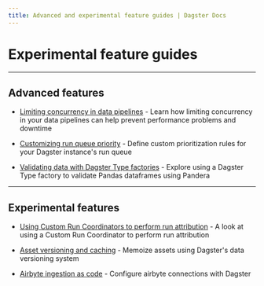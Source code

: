 ```yaml
---
title: Advanced and experimental feature guides | Dagster Docs
---
```


# Experimental feature guides

---

## Advanced features

- [Limiting concurrency in data pipelines](/guides/limiting-concurrency-in-data-pipelines) - Learn how limiting concurrency in your data pipelines can help prevent performance problems and downtime

- [Customizing run queue priority](/guides/customizing-run-queue-priority) - Define custom prioritization rules for your Dagster instance's run queue

- [Validating data with Dagster Type factories](/guides/dagster/dagster_type_factories) - Explore using a Dagster Type factory to validate Pandas dataframes using Pandera

---

## Experimental features

- [Using Custom Run Coordinators to perform run attribution](/guides/dagster/run-attribution) - A look at using a Custom Run Coordinator to perform run attribution

- [Asset versioning and caching](/guides/dagster/asset-versioning-and-caching) - Memoize assets using Dagster's data versioning system

- [Airbyte ingestion as code](/guides/dagster/airbyte-ingestion-as-code) - Configure airbyte connections with Dagster

